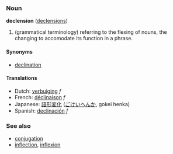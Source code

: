 ===Noun===
'''declension''' ([[declensions]])

#(grammatical terminology) referring to the flexing of nouns, the changing to accomodate its function in a phrase.

====Synonyms====
*[[declination]]

====Translations====
*Dutch: [[verbuiging]] ''f''
*French: [[déclinaison]] ''f''
*Japanese: [[語形変化]] ([[ごけいへんか]], gokei henka)
*Spanish: [[declinación]] ''f''

===See also===
*[[conjugation]]
*[[inflection]], [[inflexion]]